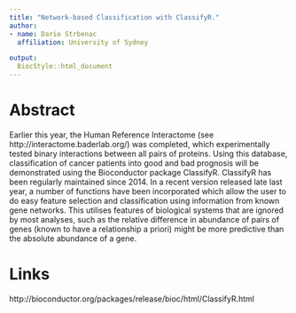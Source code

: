 ```yaml
---
title: "Network-based Classification with ClassifyR."
author:
- name: Dario Strbenac
  affiliation: University of Sydney

output:
  BiocStyle::html_document
---
```


# Abstract

Earlier this year, the Human Reference Interactome (see http://interactome.baderlab.org/) was completed, which experimentally tested binary interactions between all pairs of proteins. Using this database, classification of cancer patients into good and bad prognosis will be demonstrated using the Bioconductor package ClassifyR. ClassifyR has been regularly maintained since 2014. In a recent version released late last year, a number of functions have been incorporated which allow the user to do easy feature selection and classification using information from known gene networks. This utilises features of biological systems that are ignored by most analyses, such as the relative difference in abundance of pairs of genes (known to have a relationship a priori) might be more predictive than the absolute abundance of a gene.

# Links

http://bioconductor.org/packages/release/bioc/html/ClassifyR.html